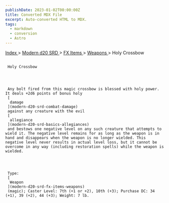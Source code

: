 ```yaml
---
publishDate: 2023-01-02T00:00:00Z
title: Converted MDX File
excerpt: Auto-converted HTML to MDX.
tags:
  - markdown
  - conversion
  - Astro
---
```







[
      Index
     ](-index)
     >
     [
      Modern d20 SRD
     ](modern-d20-srd-index)
     >
     [
      FX Items
     ](modern-d20-srd-fx-items-index)
     >
     [
      Weapons
     ](modern-d20-srd-fx-items-weapons)
     > Holy Crossbow
    





## 
     Holy Crossbow
    



     Any bolt fired from this magic crossbow is blessed with holy power. It deals +2d6 points of bonus holy
     [
      damage
     ](modern-d20-srd-combat-damage)
     against any creature with the evil
     [
      allegiance
     ](modern-d20-srd-basics-allegiances)
     and bestows one negative level on any such creature that attempts to wield it. The negative level remains for as long as the weapon is in hand and disappears when the weapon is no longer wielded. This negative level never results in actual level loss, but it cannot be overcome in any way (including restoration spells) while the weapon is wielded.
    



     Type:
     [
      Weapon
     ](modern-d20-srd-fx-items-weapons)
     (magic); Caster Level: 7th (+1 or +2), 10th (+3); Purchase DC: 34 (+1), 39 (+2), 44 (+3); Weight: 7 lb.
    




